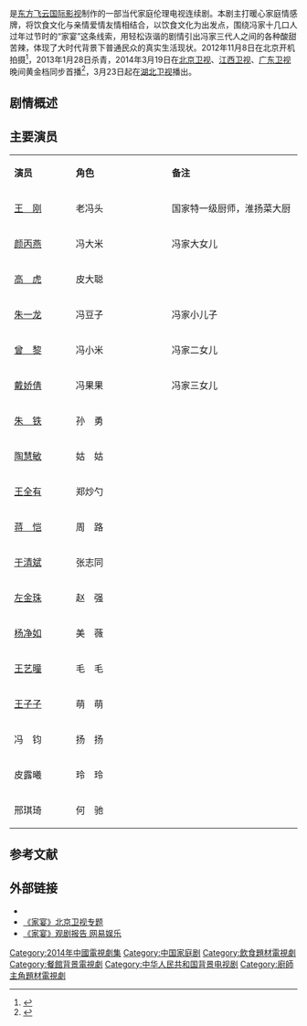 {{电视节目信息框
| 颜色 = #FFC0CB
| 名称 = 家宴
| 英文名称 = ''Jia Yan''
| 图片 = [[File:Jia_yan.jpg|300px]]
| 图说 = 电视剧海报
| 别名 = 
| 类型 = 家庭、伦理
| 格式 = [[电视连续剧|电视连续剧]]
| 原创 = 
| 发展 = 
| 编剧 = 韩旸
| 总导演 = 
| 导演 = 黄力加
| 助理导演 = 王远健
| 主演 = 
| 配音 = 
| 旁白 = 
| 国家 = {{CHNML}}
| 语言 = 汉语普通话
| 字幕 = 
| 标语 = 
| 季数 = 
| 集数 = 42
| 每集列表 = 
| 每集长度 = 
| 配乐作曲 = 
| 主题曲 = 《家宴》
| 片头曲 = 
| 作曲 = 禹永一
| 作词 = 闫拓时
| 演唱 = 周密
| 片尾曲 = 《家和万事兴》
| 作曲2 = 禹永一
| 作词2 = 吴雪玲
| 演唱2 = 闫羽如
| 插曲 = 
| 制作年份 = 2012年11月8日至2013年1月28日
| 制片人 = 白彩云
| 共同制片人 = 
| 出品人 = 白月飞、白旭飞
| 监制 = 陈振斌
| 执行制作 = 
| 共同执行制作 = 
| 顾问 = 
| 故事 = 
| 编审 = 
| 剪辑 = 
| 外景 = [[北京|北京]]
| 摄影 = 高琨、黄力东
| 制作公司 = [[东方飞云国际影视|东方飞云国际影视]]
| 电视网 = [[北京卫视|北京卫视]]/[[江西卫视|江西卫视]]/[[广东卫视|广东卫视]]
| 视频制式 = 
| 音频制式 = 
| 播出国家 = {{CHNML}}
| 集数0 = 40
| 每集长度0 = 45分钟
| 开始 = 2014年3月19日
| 结束 = 4月7日
| 前作 = 
| 续作 = 
| 相关节目 = 
| 中国大陆名称 = 
| 台湾名称 = 
| 港澳名称 = 
| 马新名称 = 
| 官方网站 = 
| 制作网站 = 
| imdb_id = 
| tv_com_id = 
}}
{{engname|《家宴》|Jia Yan}}是[[东方飞云国际影视|东方飞云国际影视]]制作的一部当代家庭伦理电视连续剧。本剧主打暖心家庭情感牌，将饮食文化与亲情爱情友情相结合，以饮食文化为出发点，围绕冯家十几口人过年过节时的“家宴”这条线索，用轻松诙谐的剧情引出冯家三代人之间的各种酸甜苦辣，体现了大时代背景下普通民众的真实生活现状。2012年11月8日在北京开机拍摄<ref>{{cite web|title=家庭伦理剧《家宴》开机 王刚颜丙燕曾黎等加盟|url=http://ent.163.com/12/1109/13/8FSFBHAM00031GVS.html|accessdate=2014-04-11|date=2012-11-09|work=网易娱乐|archive-url=https://web.archive.org/web/20140413131904/http://ent.163.com/12/1109/13/8FSFBHAM00031GVS.html|archive-date=2014-04-13|dead-url=no}}</ref>，2013年1月28日杀青，2014年3月19日在[[北京卫视|北京卫视]]、[[江西卫视|江西卫视]]、[[广东卫视|广东卫视]]晚间黄金档同步首播<ref>{{cite web|title=《家宴》今登陆三大卫视 曾黎诠释“淡定”贤妻|url=http://ent.qq.com/a/20140319/012321.htm|accessdate=2014-04-11|date=2014-03-19|work=网易娱乐|archive-url=https://web.archive.org/web/20140413130424/http://ent.qq.com/a/20140319/012321.htm|archive-date=2014-04-13|dead-url=no}}</ref>，3月23日起在[[湖北卫视|湖北卫视]]播出。

== 剧情概述 ==

== 主要演员 ==
{|class="wikitable" width="50%"
|- style="background:cornflowerblue; color:white" align=center
|style="width:1%"|'''演员'''||style="width:2%"|'''角色'''||style="width:3%"|'''备注'''
|-
| [[王刚_(1948年)|王　刚]]|| 老冯头 || 国家特一级厨师，淮扬菜大厨
|-
| [[颜丙燕|颜丙燕]] || 冯大米 || 冯家大女儿
|-
| [[高虎|高　虎]] || 皮大聪 || 
|-
| [[朱一龙|朱一龙]] || 冯豆子 || 冯家小儿子
|-
|[[曾黎|曾　黎]] || 冯小米 || 冯家二女儿
|-
| [[戴娇倩|戴娇倩]] || 冯果果 || 冯家三女儿
|-
| [[朱铁|朱　铁]] || 孙　勇 ||
|-
| [[陶慧敏|陶慧敏]] || 姑　姑 ||
|-
| [[王全有|王全有]] || 郑炒勺 ||
|-
| [[蒋恺|蒋　恺]] || 周　路 ||
|-
| [[于清斌|于清斌]] || 张志同 ||
|-
| [[左金珠|左金珠]] || 赵　强 ||
|-
| [[杨净如|杨净如]] || 美　薇 ||
|-
| [[王艺曈|王艺曈]] || 毛　毛 ||
|-
| [[王子子|王子子]] || 萌　萌 ||
|-
| 冯　钧 || 扬　扬 ||
|-
| 皮露曦 || 玲　玲 ||
|-
| 邢琪琦 || 何　驰 ||
|}

== 参考文献 ==
{{reflist}}

== 外部链接 ==
* {{douban}}
* [https://web.archive.org/web/20140322220215/http://tv.brtn.cn/special/dsj/jiayan/index.shtml   《家宴》北京卫视专题]
* [http://ent.163.com/14/0325/11/9O68D6A200034R94.html   《家宴》观剧报告 网易娱乐]{{Wayback|url=http://ent.163.com/14/0325/11/9O68D6A200034R94.html |date=20140416181909 }}

{{江西卫视电视剧}}

{{DEFAULTSORT:jia家}}

[[Category:2014年中國電視劇集|Category:2014年中國電視劇集]]
[[Category:中国家庭剧|Category:中国家庭剧]]
[[Category:飲食題材電視劇|Category:飲食題材電視劇]]
[[Category:餐館背景電視劇|Category:餐館背景電視劇]]
[[Category:中华人民共和国背景电视剧|Category:中华人民共和国背景电视剧]]
[[Category:廚師主角題材電視劇|Category:廚師主角題材電視劇]]
